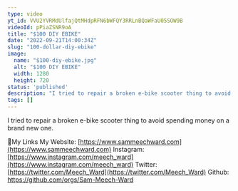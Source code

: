```yaml
---
type: video
yt_id: VVU2YVRMdUlfajQtMHdpRFN6bWFQY3RRLnBQaWFaU05SOW9B
videoId: pPiaZSNR9oA
title: "$100 DIY EBIKE"
date: "2022-09-21T14:00:34Z"
slug: "100-dollar-diy-ebike"
image: 
  name: "$100-diy-ebike.jpg"
  alt: "$100 DIY EBIKE"
  width: 1280
  height: 720
status: 'published'
description: "I tried to repair a broken e-bike scooter thing to avoid spending money on a brand new one. "
tags: []
---
```


I tried to repair a broken e-bike scooter thing to avoid spending money on a brand new one. 

🔗My Links
My Website: [https://www.sammeechward.com](https://www.sammeechward.com)
Instagram: [https://www.instagram.com/meech_ward](https://www.instagram.com/meech_ward)
Twitter: [https://twitter.com/Meech_Ward](https://twitter.com/Meech_Ward)
Github: https://github.com/orgs/Sam-Meech-Ward
